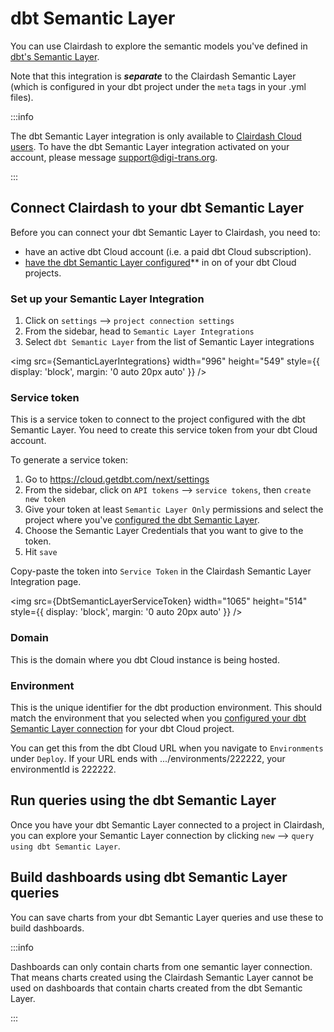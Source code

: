 
# dbt Semantic Layer

You can use Clairdash to explore the semantic models you've defined in [dbt's Semantic Layer](https://www.getdbt.com/product/semantic-layer).

Note that this integration is **_separate_** to the Clairdash Semantic Layer (which is configured in your dbt project under the `meta` tags in your .yml files).

:::info

The dbt Semantic Layer integration is only available to [Clairdash Cloud users](https://www.clairdash.com/pricing). To have the dbt Semantic Layer integration activated on your account, please message support@digi-trans.org.

:::

## Connect Clairdash to your dbt Semantic Layer

Before you can connect your dbt Semantic Layer to Clairdash, you need to:

- have an active dbt Cloud account (i.e. a paid dbt Cloud subscription).
- [have the dbt Semantic Layer configured](https://docs.getdbt.com/guides/sl-snowflake-qs?step=14)\*\* in on of your dbt Cloud projects.

### Set up your Semantic Layer Integration

1. Click on `settings` --> `project connection settings`
2. From the sidebar, head to `Semantic Layer Integrations`
3. Select `dbt Semantic Layer` from the list of Semantic Layer integrations

<img
  src={SemanticLayerIntegrations}
  width="996"
  height="549"
  style={{ display: 'block', margin: '0 auto 20px auto' }}
/>

### Service token

This is a service token to connect to the project configured with the dbt Semantic Layer. You need to create this service token from your dbt Cloud account.

To generate a service token:

1. Go to https://cloud.getdbt.com/next/settings
2. From the sidebar, click on `API tokens` --> `service tokens`, then `create new token`
3. Give your token at least `Semantic Layer Only` permissions and select the project where you've [configured the dbt Semantic Layer](https://docs.getdbt.com/docs/use-dbt-semantic-layer/setup-sl#set-up-dbt-semantic-layer).
4. Choose the Semantic Layer Credentials that you want to give to the token.
5. Hit `save`

Copy-paste the token into `Service Token` in the Clairdash Semantic Layer Integration page.

<img
  src={DbtSemanticLayerServiceToken}
  width="1065"
  height="514"
  style={{ display: 'block', margin: '0 auto 20px auto' }}
/>

### Domain

This is the domain where you dbt Cloud instance is being hosted.

### Environment

This is the unique identifier for the dbt production environment. This should match the environment that you selected when you [configured your dbt Semantic Layer connection](https://docs.getdbt.com/docs/use-dbt-semantic-layer/setup-sl#1-select-environment) for your dbt Cloud project.

You can get this from the dbt Cloud URL when you navigate to `Environments` under `Deploy`. If your URL ends with .../environments/222222, your environmentId is 222222.

## Run queries using the dbt Semantic Layer

Once you have your dbt Semantic Layer connected to a project in Clairdash, you can explore your Semantic Layer connection by clicking `new` --> `query using dbt Semantic Layer`.

## Build dashboards using dbt Semantic Layer queries

You can save charts from your dbt Semantic Layer queries and use these to build dashboards.

:::info

Dashboards can only contain charts from one semantic layer connection. That means charts created using the Clairdash Semantic Layer cannot be used on dashboards that contain charts created from the dbt Semantic Layer.

:::
